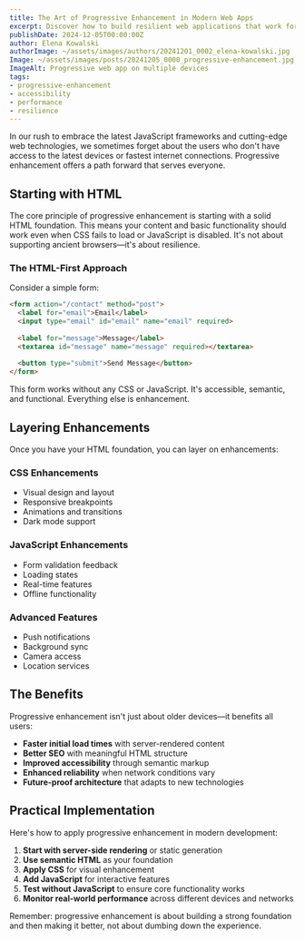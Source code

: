```yaml
---
title: The Art of Progressive Enhancement in Modern Web Apps
excerpt: Discover how to build resilient web applications that work for everyone, regardless of their device capabilities or network conditions, using progressive enhancement principles.
publishDate: 2024-12-05T00:00:00Z
author: Elena Kowalski
authorImage: ~/assets/images/authors/20241201_0002_elena-kowalski.jpg
Image: ~/assets/images/posts/20241205_0000_progressive-enhancement.jpg
ImageAlt: Progressive web app on multiple devices
tags:
- progressive-enhancement
- accessibility
- performance
- resilience
---
```


In our rush to embrace the latest JavaScript frameworks and cutting-edge web technologies, we sometimes forget about the users who don't have access to the latest devices or fastest internet connections. Progressive enhancement offers a path forward that serves everyone.

## Starting with HTML

The core principle of progressive enhancement is starting with a solid HTML foundation. This means your content and basic functionality should work even when CSS fails to load or JavaScript is disabled. It's not about supporting ancient browsers—it's about resilience.

### The HTML-First Approach

Consider a simple form:

```html
<form action="/contact" method="post">
  <label for="email">Email</label>
  <input type="email" id="email" name="email" required>
  
  <label for="message">Message</label>
  <textarea id="message" name="message" required></textarea>
  
  <button type="submit">Send Message</button>
</form>
```

This form works without any CSS or JavaScript. It's accessible, semantic, and functional. Everything else is enhancement.

## Layering Enhancements

Once you have your HTML foundation, you can layer on enhancements:

### CSS Enhancements
- Visual design and layout
- Responsive breakpoints
- Animations and transitions
- Dark mode support

### JavaScript Enhancements
- Form validation feedback
- Loading states
- Real-time features
- Offline functionality

### Advanced Features
- Push notifications
- Background sync
- Camera access
- Location services

## The Benefits

Progressive enhancement isn't just about older devices—it benefits all users:

- **Faster initial load times** with server-rendered content
- **Better SEO** with meaningful HTML structure
- **Improved accessibility** through semantic markup
- **Enhanced reliability** when network conditions vary
- **Future-proof architecture** that adapts to new technologies

## Practical Implementation

Here's how to apply progressive enhancement in modern development:

1. **Start with server-side rendering** or static generation
2. **Use semantic HTML** as your foundation
3. **Apply CSS** for visual enhancement
4. **Add JavaScript** for interactive features
5. **Test without JavaScript** to ensure core functionality works
6. **Monitor real-world performance** across different devices and networks

Remember: progressive enhancement is about building a strong foundation and then making it better, not about dumbing down the experience.